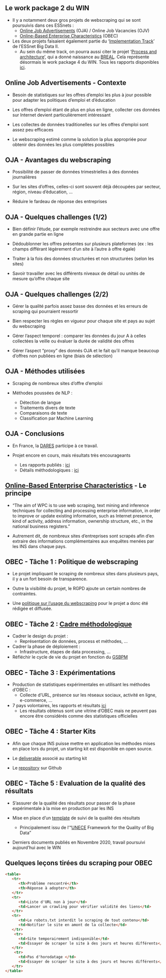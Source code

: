 ## Le work package 2 du WIN

- Il y a notamment deux gros projets de webscraping qui se sont poursuivis dans ces ESSnets :
    - [Online Job Advertisements](https://ec.europa.eu/eurostat/cros/content/WPB_Online_job_vacancies_en) (OJA) / Online Job Vacancies (OJV)
    - [Online-Based Enterprise Characteristics](https://ec.europa.eu/eurostat/cros/content/WPC_Enterprise_characteristics_en) (OBEC)

- Les deux projets faisaient également partie du '[Implementation Track](https://ec.europa.eu/eurostat/cros/content/implementation-track-0_en)' de l'ESSnet Big Data II.
    - Au sein du même track, on pourra aussi citer le projet '[Process and architecture](https://ec.europa.eu/eurostat/cros/content/WPF_Process_and_architecture_en)', qui a donné naissance au [BREAL](https://ec.europa.eu/eurostat/cros/content/wpf-deliverable-f2-breal-big-data-reference-architecture-and-layers-application-layer-and-information-layer-31-03-2021-finalpdf_en). Cela représente désormais le work package 4 du WIN. Tous les rapports disponibles [ici](https://ec.europa.eu/eurostat/cros/content/wpf-milestones-and-deliverables_en).


## Online Job Advertisements - Contexte

- Besoin de statistiques sur les offres d'emploi les plus à jour possible pour adapter les politiques d'emploi et d'éducation

- Les offres d'emploi étant de plus en plus en ligne, collecter ces données sur Internet devient particulièrement intéressant

- Les collectes de données traditionelles sur les offres d'emploi sont assez peu efficaces

- Le webscraping estimé comme la solution la plus appropriée pour obtenir des données les plus complètes possibles


## OJA - Avantages du webscraping

- Possibilité de passer de données trimestrielles à des données journalières

- Sur les sites d'offres, celles-ci sont souvent déjà découpées par secteur, région, niveau d'éducation, ...

- Réduire le fardeau de réponse des entreprises


## OJA - Quelques challenges (1/2)

- Bien définir l'étude, par exemple restreindre aux secteurs avec une offre en grande partie en ligne

- Dédoublonner les offres présentes sur plusieurs plateformes (ex : les champs différant légèrement d'un site à l'autre à offre égale)

- Traiter à la fois des données structurées et non structurées (selon les sites)

- Savoir travailler avec les différents niveaux de détail ou unités de mesure qu'offre chaque site


## OJA - Quelques challenges (2/2)

- Gérer la qualité parfois assez basse des données et les erreurs de scraping qui pourraient ressortir

- Bien respecter les règles en vigueur pour chaque site et pays au sujet du webscraping

- Gérer l'aspect temporel : comparer les données du jour A à celles collectées la veille ou évaluer la durée de validité des offres

- Gérer l'aspect "proxy" des donnés OJA et le fait qu'il manque beaucoup d'offres non publiées en ligne (biais de sélection)


## OJA - Méthodes utilisées

- Scraping de nombreux sites d'offre d'emploi

- Méthodes poussées de NLP :
    - Détection de langue
    - Traitements divers de texte
    - Comparaisons de texte
    - Classification par Machine Learning


## OJA - Conclusions

- En France, la [DARES](https://dares.travail-emploi.gouv.fr/) participe à ce travail.

- Projet encore en cours, mais résultats très encourageants
    - Les rapports publiés : [ici](https://ec.europa.eu/eurostat/cros/content/wpb-milestones-and-deliverables-0_en)
    - Détails méthodologiques : [ici](https://ec.europa.eu/eurostat/cros/sites/default/files/ESSNet_II_WPB_OJV_Methodological_framework_V2.pdf)


## [Online-Based Enterprise Characteristics](https://ec.europa.eu/eurostat/cros/content/WPC_Overview_en#Milestones_and_deliverables) - Le principe

- "The aim of WPC is to use web scraping, text mining and inference techniques for collecting and processing enterprise information, in order to improve or update existing information, such as Internet presence, kind of activity, address information, ownership structure, etc., in the national business registers."

- Autrement dit, de nombreux sites d'entreprises sont scrapés afin d'en extraire des informations complémentaires aux enquêtes menées par les INS dans chaque pays.


## OBEC - Tâche 1 : Politique de webscraping

- Le projet impliquant le scraping de nombreux sites dans plusieurs pays, il y a un fort besoin de transparence.

- Outre la visibilité du projet, le RGPD ajoute un certain nombres de contraintes.

- Une [politique sur l'usage du webscraping](https://ec.europa.eu/eurostat/cros/system/files/wpc_deliverable_c1_ess_web-scraping_policy_template_2019_07_15.pdf) pour le projet a donc été rédigée et diffusée.


## OBEC - Tâche 2 : [Cadre méthodologique](https://ec.europa.eu/eurostat/cros/sites/default/files/WPC_Deliverable_C6_Reference_Methodological_Framework_v2.0.pdf)

- Cadrer le design du projet :
    - Représentation de données, process et méthodes, ...

- Cadrer la phase de déploiement :
    - Infrastructure, étapes de data processing, ...

- Réfléchir le cycle de vie du projet en fonction du [GSBPM](https://unece.org/fileadmin/DAM/stats/documents/ece/ces/ge.58/2020/mtg2/MWW2020_GSBPM_Introduction.pdf)


## OBEC - Tâche 3 : Expérimentations

- Production de statistiques expérimentales en utilisant les méthodes d'OBEC :
    - Collecte d'URL, présence sur les réseaux sociaux, activité en ligne, e-commerce, ...

- 7 pays volontaires, les rapports et résultats [ici](https://ec.europa.eu/eurostat/cros/content/wpc-experimental-statistics_en)
    - Les résultats obtenus sont une vitrine d'OBEC mais ne peuvent pas encore être considérés comme des statistiques officielles


## OBEC - Tâche 4 : Starter Kits

- Afin que chaque INS puisse mettre en application les méthodes mises en place lors du projet, un starting kit est disponible en open source.

- Le [deliverable](https://ec.europa.eu/eurostat/cros/sites/default/files/WPC_Deliverable_C7_Starter_kit_for_NSIs_V.2.pdf) associé au starting kit

- Le [repository](https://github.com/EnterpriseCharacteristicsESSnetBigData/StarterKit) sur Github


## OBEC - Tâche 5 : Evaluation de la qualité des résultats

- S'assurer de la qualité des résultats pour passer de la phase expérimentale à la mise en production par les INS

- Mise en place d'un [template](https://ec.europa.eu/eurostat/cros/sites/default/files/WPC_Deliverable_C5_Quality_template_for_statistical_outputs_2020_09_18_final.pdf) de suivi de la qualité des résultats
    - Principalement issu de l'"[UNECE](https://unece.org/fr) Framework for the Quality of Big Data"

- Derniers documents publiés en Novembre 2020, travail poursuivi aujourd'hui avec le WIN


## Quelques leçons tirées du scraping pour OBEC

```html
<table>
   <tr>
      <th>Problème rencontré</th>
      <th>Réponse à adopter</th>
   </tr>
   <tr>
      <td>Liste d'URL non à jour</td>
      <td>Lancer un crawling pour vérifier validité des liens</td>
   </tr>
   <tr>
      <td>Le robots.txt interdit le scraping de tout contenu</td>
      <td>Notifier le site en amont de la collecte</td>
   </tr>
    <tr>
      <td>Site temporairement indisponible</td>
      <td>Essayer de scraper le site à des jours et heures différents</td>
   </tr>
    <tr>
      <td>Pas d'horodatage </td>
      <td>Essayer de scraper le site à des jours et heures différents</td>
   </tr>
</table>
```